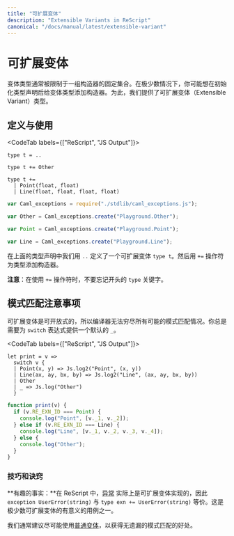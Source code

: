 ```yaml
---
title: "可扩展变体"
description: "Extensible Variants in ReScript"
canonical: "/docs/manual/latest/extensible-variant"
---
```


<!--
# Extensible Variant
-->
# 可扩展变体

<!--
Variant types are usually constrained to a fixed set of constructors. There may be very rare cases where you still want to be able to add constructors to a variant type even after its initial type declaration. For this, we offer extensible variant types.
-->

变体类型通常被限制于一组构造器的固定集合。在极少数情况下，你可能想在初始化类型声明后给变体类型添加构造器。为此，我们提供了可扩展变体（Extensible Variant）类型。

<!--
## Definition and Usage
-->
## 定义与使用

<CodeTab labels={["ReScript", "JS Output"]}>

```res example
type t = ..

type t += Other

type t +=
  | Point(float, float)
  | Line(float, float, float, float)
```
```js
var Caml_exceptions = require("./stdlib/caml_exceptions.js");

var Other = Caml_exceptions.create("Playground.Other");

var Point = Caml_exceptions.create("Playground.Point");

var Line = Caml_exceptions.create("Playground.Line");
```

</CodeTab>

<!--
The `..` in the type declaration above defines an extensible variant `type t`. The `+=` operator is then used to add constructors to the given type.
-->

在上面的类型声明中我们用 `..` 定义了一个可扩展变体 `type t`。然后用 `+=` 操作符为类型添加构造器。

<!--
**Note:** Don't forget the leading `type` keyword when using the `+=` operator!
-->

**注意**：在使用 `+=` 操作符时，不要忘记开头的 `type` 关键字。

<!--
## Pattern Matching Caveats
-->
## 模式匹配注意事项

<!--
Extensible variants are open-ended, so the compiler will not be able to exhaustively pattern match all available cases. You will always need to provide a default `_` case for every `switch` expression.
-->

可扩展变体是可开放式的，所以编译器无法穷尽所有可能的模式匹配情况。你总是需要为 `switch` 表达式提供一个默认的 `_`。

<CodeTab labels={["ReScript", "JS Output"]}>

```res
let print = v =>
  switch v {
  | Point(x, y) => Js.log2("Point", (x, y))
  | Line(ax, ay, bx, by) => Js.log2("Line", (ax, ay, bx, by))
  | Other
  | _ => Js.log("Other")
  }
```
```js
function print(v) {
  if (v.RE_EXN_ID === Point) {
    console.log("Point", [v._1, v._2]);
  } else if (v.RE_EXN_ID === Line) {
    console.log("Line", [v._1, v._2, v._3, v._4]);
  } else {
    console.log("Other");
  }
}
```

</CodeTab>

<!--
## Tips & Tricks
-->
### 技巧和诀窍

<!--
**Fun fact:** In ReScript, [exceptions](./exception) are actually extensible variants under the hood, so `exception UserError(string)` is equivalent to `type exn += UserError(string)`. It's one of the very few use-case where extensible variants make sense.
-->

**有趣的事实：**在 ReScript 中，[异常](./exception) 实际上是可扩展变体实现的，因此 `exception UserError(string)` 与 `type exn += UserError(string)` 等价。这是极少数可扩展变体的有意义的用例之一。

<!--
We usually recommend sticking with common [variants](./variant) as much as possible to reap the benefits of exhaustive pattern matching.
-->

我们通常建议尽可能使用[普通变体](./variant)，以获得无遗漏的模式匹配的好处。
